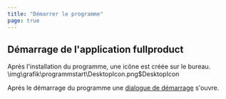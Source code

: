 ```yaml
---
title: "Démarrer le programme"
page: true
---
```

## D&#233;marrage de l&#39;application  <Placeholder>fullproduct</Placeholder> 

Apr&#232;s l&#39;installation du programme, une ic&#244;ne est cr&#233;&#233;e sur le bureau.<Image>\img\grafik\programmstart\DesktopIcon.png$DesktopIcon</Image>

Apr&#233;s le d&#233;marrage du programme une [dialogue de d&#233;marrage](../programmstart/startdialog)
 s&#39;ouvre.